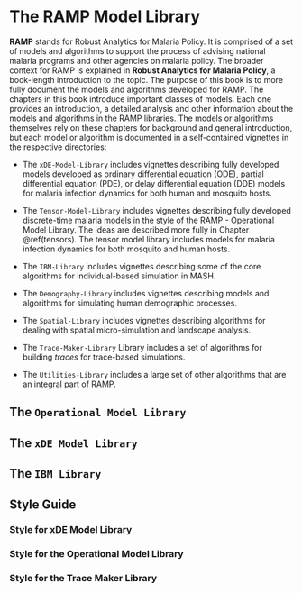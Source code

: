 
# The RAMP Model Library

**RAMP** stands for Robust Analytics for Malaria Policy. It is comprised of a set of models and algorithms to support the process of advising national malaria programs and other agencies on malaria policy. The broader context for RAMP is explained in **Robust Analytics for Malaria Policy**, a book-length introduction to the topic. The purpose of this book is to more fully document the models and algorithms developed for RAMP. The chapters in this book introduce important classes of models. Each one provides an introduction, a detailed analysis and other information about the models and algorithms in the RAMP libraries. The models or algorithms themselves rely on these chapters for background and general introduction, but each model or algorithm is documented in a self-contained vignettes in the respective directories:

+ The `xDE-Model-Library` includes vignettes describing fully developed models developed as ordinary differential equation (ODE), partial differential equation (PDE), or delay differential equation (DDE) models for malaria infection dynamics for both human and mosquito hosts.

+ The `Tensor-Model-Library` includes vignettes describing fully developed discrete-time malaria models in the style of the RAMP - Operational Model Library. The ideas are described more fully in Chapter \@ref(tensors). The tensor model library includes models for malaria infection dynamics for both mosquito and human hosts. 

+ The `IBM-Library` includes vignettes describing some of the core algorithms for individual-based simulation in MASH.

+ The `Demography-Library` includes vignettes describing models and algorithms for simulating human demographic processes.

+ The `Spatial-Library` includes vignettes describing algorithms for dealing with spatial micro-simulation and landscape analysis.

+ The `Trace-Maker-Library` Library includes a set of algorithms for building *traces* for trace-based simulations.

+ The `Utilities-Library` includes a large set of other algorithms that are an integral part of RAMP. 



## The `Operational Model Library`

## The `xDE Model Library` 

## The `IBM Library` 

## Style Guide



### Style for xDE Model Library

### Style for the Operational Model Library

### Style for the Trace Maker Library

